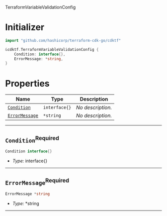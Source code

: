  TerraformVariableValidationConfig <a name="TerraformVariableValidationConfig" id="cdktf.TerraformVariableValidationConfig"></a>

# Initializer <a name="Initializer" id="cdktf.TerraformVariableValidationConfig.Initializer"></a>

```go
import "github.com/hashicorp/terraform-cdk-go/cdktf"

&cdktf.TerraformVariableValidationConfig {
	Condition: interface{},
	ErrorMessage: *string,
}
```

# Properties <a name="Properties" id="Properties"></a>

| **Name** | **Type** | **Description** |
| --- | --- | --- |
| <code><a href="#cdktf.TerraformVariableValidationConfig.property.condition">Condition</a></code> | <code>interface{}</code> | *No description.* |
| <code><a href="#cdktf.TerraformVariableValidationConfig.property.errorMessage">ErrorMessage</a></code> | <code>*string</code> | *No description.* |

---

## `Condition`<sup>Required</sup> <a name="Condition" id="cdktf.TerraformVariableValidationConfig.property.condition"></a>

```go
Condition interface{}
```

- *Type:* interface{}

---

## `ErrorMessage`<sup>Required</sup> <a name="ErrorMessage" id="cdktf.TerraformVariableValidationConfig.property.errorMessage"></a>

```go
ErrorMessage *string
```

- *Type:* *string

---
